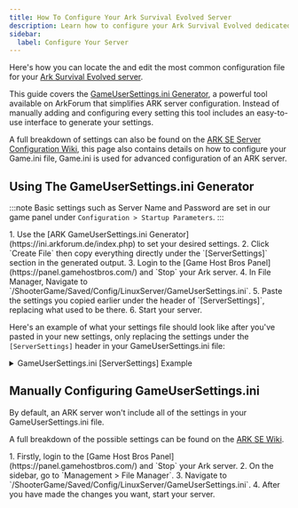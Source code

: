```yaml
---
title: How To Configure Your Ark Survival Evolved Server
description: Learn how to configure your Ark Survival Evolved dedicated Server 
sidebar:
  label: Configure Your Server
---
```


Here's how you can locate the and edit the most common configuration file for your [Ark Survival Evolved server](https://www.gamehostbros.com/ark-survival-evolved-server-hosting/).

This guide covers the [GameUserSettings.ini Generator](https://ini.arkforum.de/index.php), a powerful tool available on ArkForum that simplifies ARK server configuration. Instead of manually adding and configuring every setting this tool includes an easy-to-use interface to generate your settings.

A full breakdown of settings can also be found on the [ARK SE Server Configuration Wiki](https://ark.fandom.com/wiki/Server_configuration#GameUserSettings.ini), this page also contains details on how to configure your Game.ini file, Game.ini is used for advanced configuration of an ARK server.

## Using The GameUserSettings.ini Generator

:::note
Basic settings such as Server Name and Password are set in our game panel under `Configuration > Startup Parameters`.
:::

<Steps>
1. Use the [ARK GameUserSettings.ini Generator](https://ini.arkforum.de/index.php) to set your desired settings.
2. Click `Create File` then copy everything directly under the `[ServerSettings]` section in the generated output.
3. Login to the [Game Host Bros Panel](https://panel.gamehostbros.com/) and `Stop` your Ark server.
4. In File Manager, Navigate to `/ShooterGame/Saved/Config/LinuxServer/GameUserSettings.ini`.
5. Paste the settings you copied earlier under the header of `[ServerSettings]`, replacing what used to be there.
6. Start your server.
</Steps>

Here's an example of what your settings file should look like after you've pasted in your new settings, only replacing the settings under the `[ServerSettings]` header in your GameUserSettings.ini file:

<details>
<summary>GameUserSettings.ini [ServerSettings] Example</summary>

```ini title="GameUserSettings.ini"
[ServerSettings]                      
allowThirdPersonPlayer=0
AllowCaveBuildingPvE=0
alwaysNotifyPlayerJoined=0
alwaysNotifyPlayerLeft=0
bAllowFlyerCarryPvE=0
bDisableStructureDecayPvE=0
DayCycleSpeedScale=1.00000
DayTimeSpeedScale=1.00000
NightTimeSpeedScale=1.00000
DinoCharacterFoodDrainMultiplier=1.00000
DinoCharacterHealthRecoveryMultiplier=1.00000
DinoCharacterStaminaDrainMultiplier=1.00000
DinoCountMultiplier=1.00000
DinoDamageMultiplier=1.00000
DinoResistanceMultiplier=1.00000
globalVoiceChat=0
HarvestAmountMultiplier=1.00000
HarvestHealthMultiplier=1.00000
MaxStructuresInRange=6700
noTributeDownloads=0
PreventDownloadSurvivors=0
PreventDownloadItems=0
PreventDownloadDinos=0
PlayerCharacterFoodDrainMultiplier=1.00000
PlayerCharacterHealthRecoveryMultiplier=1.00000
PlayerCharacterStaminaDrainMultiplier=1.00000
PlayerCharacterWaterDrainMultiplier=1.00000
PlayerDamageMultiplier=1.00000
PlayerResistanceMultiplier=1.00000
proximityChat=0
ResourceNoReplenishRadiusPlayers=1.00000
ResourceNoReplenishRadiusStructures=1.00000
ResourcesRespawnPeriodMultiplier=1.00000
ServerAdminPassword=
ServerCrosshair=0
serverForceNoHud=0
serverHardcore=0
ServerPassword=
serverPVE=0
ShowMapPlayerLocation=0
StructureDamageMultiplier=1.00000
StructureResistanceMultiplier=1.00000
TamedDinoDamageMultiplier=1.00000
TamedDinoResistanceMultiplier=1.00000
TamingSpeedMultiplier=1.00000
XPMultiplier=1.00000
EnablePVPGamma=0
EnablePVEGamma=0
SpectatorPassword=
DifficultyOffset=0.50000
PvEStructureDecayPeriodMultiplier=1.00000
PvEStructureDecayDestructionPeriod=1.00000
Banlist="http://arkdedicated.com/banlist.txt"
PvPStructureDecay=0
DisableDinoDecayPvE=0
PvEDinoDecayPeriodMultiplier=1.00000
AdminLogging=0
MaxTamedDinos=8000
MaxNumbersofPlayersInTribe=2
BattleNumOfTribestoStartGame=2
TimeToCollapseROD=100
BattleAutoStartGameInterval=100
BattleSuddenDeathInterval=300
KickIdlePlayersPeriod=1800
PerPlatformMaxStructuresMultiplier=1.00000
StructureDamageRepairCooldown=180
bForceAllStructureLocking=1
AutoDestroyOldStructuresMultiplier=0.00000
bUseVSync=0
MaxPlatformSaddleStructureLimit=100
bPassiveDefensesDamageRiderlessDinos=1
RCONPort=27020
AutoSavePeriodMinutes=20
RCONServerGameLogBuffer=600
OverrideStructurePlatformPrevention=0
PreventOfflinePvPInterval=60.0
bPvPDinoDecay=1
bPvPStructureDecay=1
DisableImprintDinoBuff=1
AllowAnyoneBabyImprintCuddle=1
EnableExtraStructurePreventionVolumes=1
ShowFloatingDamageText=1
DestroyUnconnectedWaterPipes=0
OverrideOfficialDifficulty=1.0
TheMaxStructuresInRange=10500
MinimumDinoReuploadInterval=0
PvEAllowStructuresAtSupplyDrops=0
NPCNetworkStasisRangeScalePlayerCountStart=70
NPCNetworkStasisRangeScalePlayerCountEnd=120
NPCNetworkStasisRangeScalePercentEnd=0.50
MaxPersonalTamedDinos=500
AutoDestroyDecayedDinos=1
ClampItemSpoilingTimes=0
UseOptimizedHarvestingHealth=1
AllowCrateSpawnsOnTopOfStructures=1
ForceFlyerExplosives=0
PreventOfflinePvP=1
AllowFlyingStaminaRecovery=1
AllowMultipleAttachedC4=1
OxygenSwimSpeedStatMultiplier=1.00
bPvEDisableFriendlyFire=1
ServerAutoForceRespawnWildDinosInterval=86400
DisableWeatherFog=0
RandomSupplyCratePoints=0
CrossARKAllowForeignDinoDownloads=0
PersonalTamedDinosSaddleStructureCost=19
```
</details>

## Manually Configuring GameUserSettings.ini

By default, an ARK server won't include all of the settings in your GameUserSettings.ini file. 

A full breakdown of the possible settings can be found on the [ARK SE Wiki](https://ark.fandom.com/wiki/Server_configuration#GameUserSettings.ini).

<Steps>
1. Firstly, login to the [Game Host Bros Panel](https://panel.gamehostbros.com/) and `Stop` your Ark server.
2. On the sidebar, go to `Management > File Manager`.
3. Navigate to `/ShooterGame/Saved/Config/LinuxServer/GameUserSettings.ini`.
4. After you have made the changes you want, start your server. 
</Steps>

